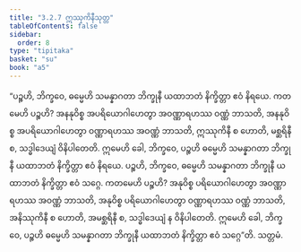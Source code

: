 ```yaml
---
title: "3.2.7 ဣဿုကိနီသုတ္တ"
tableOfContents: false
sidebar:
  order: 8
type: "tipitaka"
basket: "su"
book: "a5"
---
```



<DynamicBreadcrumb />

<Division number="117" book="a5">

<Paragraph number="685" book="a5">
“ပဉ္စဟိ, ဘိက္ခဝေ, ဓမ္မေဟိ သမန္နာဂတာ ဘိက္ခုနီ ယထာဘတံ နိက္ခိတ္တာ ဧဝံ နိရယေ. ကတမေဟိ ပဉ္စဟိ? အနနုဝိစ္စ အပရိယောဂါဟေတွာ အဝဏ္ဏာရဟဿ ဝဏ္ဏံ ဘာသတိ, အနနုဝိစ္စ အပရိယောဂါဟေတွာ ဝဏ္ဏာရဟဿ အဝဏ္ဏံ ဘာသတိ, ဣဿုကိနီ စ ဟောတိ, မစ္ဆရိနီ စ, သဒ္ဓါဒေယျံ ဝိနိပါတေတိ. ဣမေဟိ ခေါ, ဘိက္ခဝေ, ပဉ္စဟိ ဓမ္မေဟိ သမန္နာဂတာ ဘိက္ခုနီ ယထာဘတံ နိက္ခိတ္တာ ဧဝံ နိရယေ.
</Paragraph>

<Paragraph number="686" book="a5">
ပဉ္စဟိ, ဘိက္ခဝေ, ဓမ္မေဟိ သမန္နာဂတာ ဘိက္ခုနီ ယထာဘတံ နိက္ခိတ္တာ ဧဝံ သဂ္ဂေ. ကတမေဟိ ပဉ္စဟိ? အနုဝိစ္စ ပရိယောဂါဟေတွာ အဝဏ္ဏာရဟဿ အဝဏ္ဏံ ဘာသတိ, အနုဝိစ္စ ပရိယောဂါဟေတွာ ဝဏ္ဏာရဟဿ ဝဏ္ဏံ ဘာသတိ, အနိဿုကိနီ စ ဟောတိ, အမစ္ဆရိနီ စ, သဒ္ဓါဒေယျံ န ဝိနိပါတေတိ. ဣမေဟိ ခေါ, ဘိက္ခဝေ, ပဉ္စဟိ ဓမ္မေဟိ သမန္နာဂတာ ဘိက္ခုနီ ယထာဘတံ နိက္ခိတ္တာ ဧဝံ သဂ္ဂေ”တိ.

</Paragraph>
</Division>

<Paragraph number="687" type="center" book="a5">
သတ္တမံ.
</Paragraph>